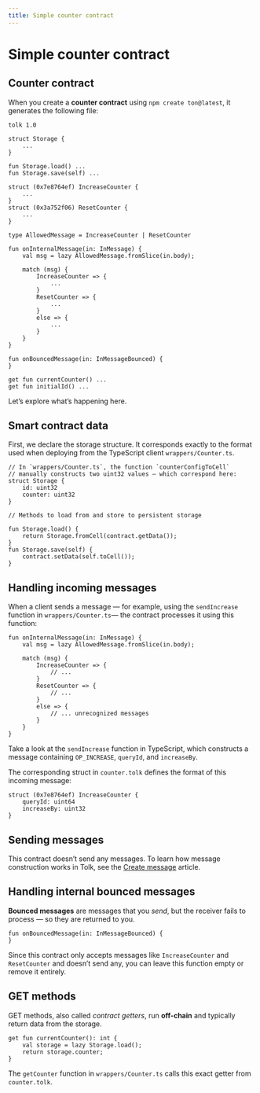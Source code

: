 ```yaml
---
title: Simple counter contract
---
```



# Simple counter contract

## Counter contract

When you create a **counter contract** using `npm create ton@latest`, it generates the following file:
```tolk title="counter.tolk"
tolk 1.0

struct Storage {
    ...
}

fun Storage.load() ...
fun Storage.save(self) ...

struct (0x7e8764ef) IncreaseCounter {
    ...
}
struct (0x3a752f06) ResetCounter {
    ...
}

type AllowedMessage = IncreaseCounter | ResetCounter

fun onInternalMessage(in: InMessage) {
    val msg = lazy AllowedMessage.fromSlice(in.body);

    match (msg) {
        IncreaseCounter => {
            ...
        }
        ResetCounter => {
            ...
        }
        else => {
            ...
        }
    }
}

fun onBouncedMessage(in: InMessageBounced) {
}

get fun currentCounter() ...
get fun initialId() ...
```

Let’s explore what’s happening here.

## Smart contract data

First, we declare the storage structure. It corresponds exactly to the format used when deploying from the TypeScript client `wrappers/Counter.ts`.
```tolk
// In `wrappers/Counter.ts`, the function `counterConfigToCell`
// manually constructs two uint32 values — which correspond here:
struct Storage {
    id: uint32
    counter: uint32
}

// Methods to load from and store to persistent storage

fun Storage.load() {
    return Storage.fromCell(contract.getData());
}
fun Storage.save(self) {
    contract.setData(self.toCell());
}
```

## Handling incoming messages

When a client sends a message — for example, using the `sendIncrease` function in `wrappers/Counter.ts`— the contract processes it using this function:

```tolk
fun onInternalMessage(in: InMessage) {
    val msg = lazy AllowedMessage.fromSlice(in.body);

    match (msg) {
        IncreaseCounter => {
            // ...
        }
        ResetCounter => {
            // ...
        }
        else => {
            // ... unrecognized messages
        }
    }
}
```

Take a look at the `sendIncrease` function in TypeScript, which constructs a message containing `OP_INCREASE`, `queryId`, and `increaseBy`.

The corresponding struct in `counter.tolk` defines the format of this incoming message:

```tolk
struct (0x7e8764ef) IncreaseCounter {
    queryId: uint64
    increaseBy: uint32
}
```

## Sending messages

This contract doesn’t send any messages.
To learn how message construction works in Tolk, see the [Create message](/v3/documentation/smart-contracts/tolk/tolk-vs-func/create-message.mdx) article.

## Handling internal bounced messages

**Bounced messages** are messages that you _send_, but the receiver fails to process — so they are returned to you.

```tolk
fun onBouncedMessage(in: InMessageBounced) {
}
```

Since this contract only accepts messages like `IncreaseCounter` and `ResetCounter` and doesn’t send any, you can leave this function empty or remove it entirely.

## GET methods

GET methods, also called _contract getters_, run **off-chain** and typically return data from the storage.

```tolk
get fun currentCounter(): int {
    val storage = lazy Storage.load();
    return storage.counter;
}
```

The `getCounter` function in `wrappers/Counter.ts` calls this exact getter from `counter.tolk`.

<Feedback />
